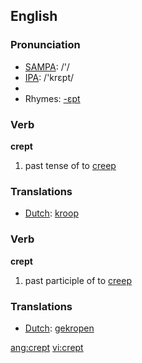 ==English==

=== Pronunciation ===
*[[w:SAMPA|SAMPA]]: /'/
*[[w:IPA|IPA]]: /'krεpt/
*{{audio|en-us-crept.ogg|Audio (US)}}
*Rhymes: [[Rhymes:English:-ɛpt|-ɛpt]]

=== Verb ===

'''crept'''

# past tense of to [[creep]]

=== Translations ===
*[[Dutch]]: [[kroop]]

=== Verb ===

'''crept'''

# past participle of to [[creep]]

=== Translations ===
*[[Dutch]]: [[gekropen]]

[[ang:crept]]
[[vi:crept]]